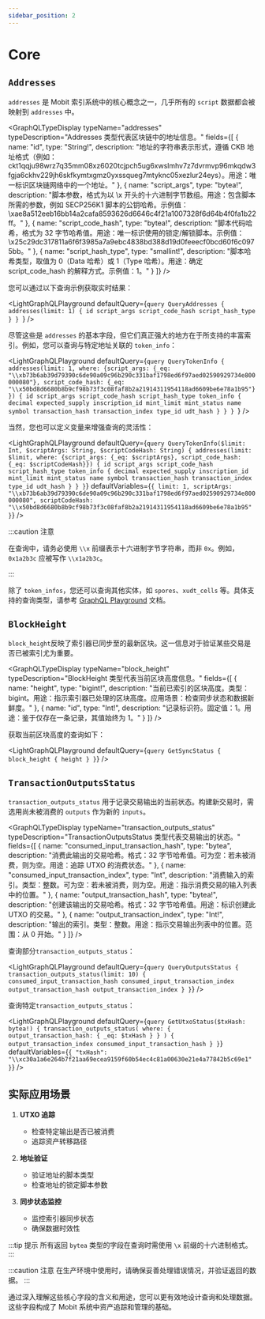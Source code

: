 ```yaml
---
sidebar_position: 2
---
```



# Core

## `Addresses`

`addresses` 是 Mobit 索引系统中的核心概念之一，几乎所有的 `script` 数据都会被映射到 `addresses` 中。

<GraphQLTypeDisplay
  typeName="addresses"
  typeDescription="Addresses 类型代表区块链中的地址信息。"
  fields={[
    { name: "id", type: "String!", description: "地址的字符串表示形式，遵循 CKB 地址格式（例如：ckt1qqju98wrz7q35mm08xz6020tcjpch5ug6xwslmhv7z7dvrmvp96mkqdw3fgja6ckhv229jh6skfkymtxgmz0yxssqueg7mtyknc05xezlur24eys）。用途：唯一标识区块链网络中的一个地址。" },
    { name: "script_args", type: "bytea!", description: "脚本参数，格式为以 \\x 开头的十六进制字节数组。用途：包含脚本所需的参数，例如 SECP256K1 脚本的公钥哈希。示例值：\\xae8a512eeb16bb14a2cafa8593626d6646c4f21a1007328f6d64b4f0fa1b22ff。" },
    { name: "script_code_hash", type: "bytea!", description: "脚本代码哈希，格式为 32 字节哈希值。用途：唯一标识使用的锁定/解锁脚本。示例值：\\x25c29dc317811a6f6f3985a7a9ebc4838bd388d19d0feeecf0bcd60f6c0975bb。" },
    { name: "script_hash_type", type: "smallint!", description: "脚本哈希类型，取值为 0（Data 哈希）或 1（Type 哈希）。用途：确定 script_code_hash 的解释方式。示例值：1。" }
  ]}
/>

您可以通过以下查询示例获取实时结果：

<LightGraphQLPlayground
  defaultQuery={`query QueryAddresses {
    addresses(limit: 1) {
      id
      script_args
      script_code_hash
      script_hash_type
    }
  }
`}
/>

尽管这些是 `addresses` 的基本字段，但它们真正强大的地方在于所支持的丰富索引。例如，您可以查询与特定地址关联的 `token_info`：

<LightGraphQLPlayground
  defaultQuery={`query QueryTokenInfo {
  addresses(limit: 1, where: {script_args: {_eq: "\\xb73b6ab39d79390c6de90a09c96b290c331baf1798ed6f97aed02590929734e800000080"}, script_code_hash: {_eq: "\\x50bd8d6680b8b9cf98b73f3c08faf8b2a21914311954118ad6609be6e78a1b95"}}) {
    id
    script_args
    script_code_hash
    script_hash_type
    token_info {
      decimal
      expected_supply
      inscription_id
      mint_limit
      mint_status
      name
      symbol
      transaction_hash
      transaction_index
      type_id
      udt_hash
    }
  }
}
`}
/>

当然，您也可以定义变量来增强查询的灵活性：

<LightGraphQLPlayground
  defaultQuery={`
    query QueryTokenInfo($limit: Int, $scriptArgs: String, $scriptCodeHash: String) {
      addresses(limit: $limit, where: {script_args: {_eq: $scriptArgs}, script_code_hash: {_eq: $scriptCodeHash}}) {
        id
        script_args
        script_code_hash
        script_hash_type
        token_info {
          decimal
          expected_supply
          inscription_id
          mint_limit
          mint_status
          name
          symbol
          transaction_hash
          transaction_index
          type_id
          udt_hash
        }
      }
    }
  `}
  defaultVariables={`{
    limit: 1,
    scriptArgs: "\\xb73b6ab39d79390c6de90a09c96b290c331baf1798ed6f97aed02590929734e800000080",
    scriptCodeHash: "\\x50bd8d6680b8b9cf98b73f3c08faf8b2a21914311954118ad6609be6e78a1b95"
  }`}
/>


:::caution 注意

在查询中，请务必使用 `\\x` 前缀表示十六进制字节字符串，而非 `0x`。例如，`0x1a2b3c` 应被写作 `\\x1a2b3c`。

:::

除了 `token_infos`，您还可以查询其他实体，如 `spores`、`xudt_cells` 等。具体支持的查询类型，请参考 [GraphQL Playground](/playground) 文档。

## `BlockHeight`

`block_height`反映了索引器已同步至的最新区块。这一信息对于验证某些交易是否已被索引尤为重要。

<GraphQLTypeDisplay
  typeName="block_height"
  typeDescription="BlockHeight 类型代表当前区块高度信息。"
  fields={[
    { name: "height", type: "bigint!", description: "当前已索引的区块高度。类型：bigint。用途：指示索引器已处理的区块高度。应用场景：检查同步状态和数据新鲜度。" },
    { name: "id", type: "Int!", description: "记录标识符。固定值：1。用途：鉴于仅存在一条记录，其值始终为 1。" }
  ]}
/>

获取当前区块高度的查询如下：

<LightGraphQLPlayground
  defaultQuery={`query GetSyncStatus {
  block_height {
    height
  }
}`}
/>

## `TransactionOutputsStatus`

`transaction_outputs_status` 用于记录交易输出的当前状态。构建新交易时，需选用尚未被消费的 `outputs` 作为新的 `inputs`。

<GraphQLTypeDisplay
  typeName="transaction_outputs_status"
  typeDescription="TransactionOutputsStatus 类型代表交易输出的状态。"
  fields={[
    { name: "consumed_input_transaction_hash", type: "bytea", description: "消费此输出的交易哈希。格式：32 字节哈希值。可为空：若未被消费，则为空。用途：追踪 UTXO 的消费状态。" },
    { name: "consumed_input_transaction_index", type: "Int", description: "消费输入的索引。类型：整数。可为空：若未被消费，则为空。用途：指示消费交易的输入列表中的位置。" },
    { name: "output_transaction_hash", type: "bytea!", description: "创建该输出的交易哈希。格式：32 字节哈希值。用途：标识创建此 UTXO 的交易。" },
    { name: "output_transaction_index", type: "Int!", description: "输出的索引。类型：整数。用途：指示交易输出列表中的位置。范围：从 0 开始。" }
  ]}
/>

查询部分`transaction_outputs_status`：

<LightGraphQLPlayground
  defaultQuery={`query QueryOutputsStatus {
  transaction_outputs_status(limit: 10) {
    consumed_input_transaction_hash
    consumed_input_transaction_index
    output_transaction_hash
    output_transaction_index
  }
}`}
/>

查询特定`transaction_outputs_status`：

<LightGraphQLPlayground
  defaultQuery={`query GetUtxoStatus($txHash: bytea!) {
  transaction_outputs_status(
    where: { output_transaction_hash: { _eq: $txHash } }
  ) {
    output_transaction_index
    consumed_input_transaction_hash
  }
}`}
  defaultVariables={`{
  "txHash": "\\xc30a1a6e264b7f21aa69ecea9159f60b54ec4c81a00630e21e4a77842b5c69e1"
}`}
/>

## 实际应用场景

1. **UTXO 追踪**
   - 检查特定输出是否已被消费
   - 追踪资产转移路径

2. **地址验证**
   - 验证地址的脚本类型
   - 检查地址的锁定脚本参数

3. **同步状态监控**
   - 监控索引器同步状态
   - 确保数据时效性

:::tip 提示
所有返回 `bytea` 类型的字段在查询时需使用 `\x` 前缀的十六进制格式。
:::

:::caution 注意
在生产环境中使用时，请确保妥善处理错误情况，并验证返回的数据。
:::

通过深入理解这些核心字段的含义和用途，您可以更有效地设计查询和处理数据。这些字段构成了 Mobit 系统中资产追踪和管理的基础。
